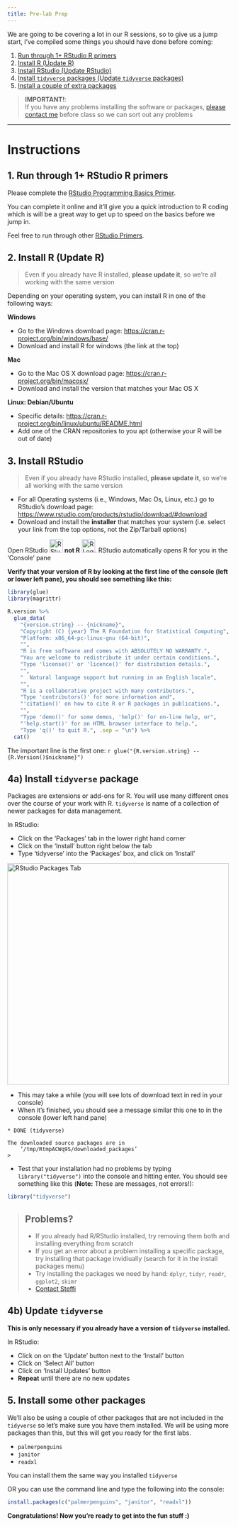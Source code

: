 ```yaml
---
title: Pre-lab Prep
---
```


We are going to be covering a lot in our R sessions, so to give us a jump start, I've compiled some things you should have done before coming:

1. [Run through 1+ RStudio R primers](#primers)
2. [Install R (Update R)](#install)
3. [Install RStudio (Update RStudio)](#rstudio)
4. [Install `tidyverse` packages (Update `tidyverse` packages)](#tidyverse)
5. [Install a couple of extra packages](#packages)

> **IMPORTANT!**:  
> If you have any problems installing the software or packages, [please contact me](contact.html) before class so we can sort out any problems

------------------------

# Instructions

## 1. Run through 1+ RStudio R primers

Please complete the [RStudio Programming Basics Primer](https://rstudio.cloud/learn/primers/1.2). 

You can complete it online and it'll give you a quick introduction to R coding which 
is will be a great way to get up to speed on the basics before we jump in.

Feel free to run through other [RStudio Primers](https://rstudio.cloud/learn/primers).


## 2. Install R (Update R) {#install}

> Even if you already have R installed, **please update it**, so we're all working with the same version


Depending on your operating system, you can install R in one of the following ways:

__Windows__

- Go to the Windows download page: <https://cran.r-project.org/bin/windows/base/>
- Download and install R for windows (the link at the top)

__Mac__  

- Go to the Mac OS X download page: <https://cran.r-project.org/bin/macosx/>
- Download and install the version that matches your Mac OS X

__Linux: Debian/Ubuntu__

- Specific details: <https://cran.r-project.org/bin/linux/ubuntu/README.html>
- Add one of the CRAN repositories to you apt (otherwise your R will be out of date)


## 3. Install RStudio {#rstudio}

> Even if you already have RStudio installed, **please update it**, so we're all working with the same version

- For all Operating systems (i.e., Windows, Mac Os, Linux, etc.) go to RStudio's download page:  <https://www.rstudio.com/products/rstudio/download/#download>
- Download and install the __installer__ that matches your system (i.e. select your link from the top options, not the Zip/Tarball options)

Open RStudio <img src="figures/RStudio-Ball.png" alt="RStudio Logo" style="height: 30px;"/> **not R** <img src="figures/R.png" alt="R Logo" style="height: 30px;"/>. RStudio automatically opens R for you in the 'Console' pane

**Verify that your version of R by looking at the first line of the console (left or lower left pane), you should see something like this:**

```r
library(glue)
library(magrittr)

R.version %>%
  glue_data(
    "{version.string} -- {nickname}",
    "Copyright (C) {year} The R Foundation for Statistical Computing",
    "Platform: x86_64-pc-linux-gnu (64-bit)",
    "",
    "R is free software and comes with ABSOLUTELY NO WARRANTY.",
    "You are welcome to redistribute it under certain conditions.",
    "Type 'license()' or 'licence()' for distribution details.",
    "",
    "  Natural language support but running in an English locale",
    "",
    "R is a collaborative project with many contributors.",
    "Type 'contributors()' for more information and",
    "'citation()' on how to cite R or R packages in publications.",
    "",
    "Type 'demo()' for some demos, 'help()' for on-line help, or",
    "'help.start()' for an HTML browser interface to help.",
    "Type 'q()' to quit R.", .sep = "\n") %>%
  cat()
```

The important line is the first one: `r glue("{R.version.string} -- {R.Version()$nickname}")`

## 4a) Install `tidyverse` package {#tidyverse}

Packages are extensions or add-ons for R. You will use many different ones over the course of your work with R. `tidyverse` is name of a collection of newer packages for data management.

In RStudio:

- Click on the 'Packages' tab in the lower right hand corner
- Click on the 'Install' button right below the tab
- Type 'tidyverse' into the 'Packages' box, and click on 'Install'

<img src="figures/A1_packages_edit.png" alt="RStudio Packages Tab" style="height: 500px;"/>

- This may take a while (you will see lots of download text in red in your console)
- When it's finished, you should see a message similar this one to in the console (lower left hand pane)

```
* DONE (tidyverse)

The downloaded source packages are in
	‘/tmp/RtmpACWq9S/downloaded_packages’
> 
```

- Test that your installation had no problems by typing `library("tidyverse")` into the console and hitting enter. You should see something like this (**Note:** These are messages, not errors!):

```r
library("tidyverse")
```

> ## Problems?
> - If you already had R/RStudio installed, try removing them both and installing everything from scratch
> - If you get an error about a problem installing a specific package, try installing that package invidiually (search for it in the install packages menu)
> - Try installing the packages we need by hand: `dplyr`, `tidyr`, `readr`, `ggplot2`, `skimr`
> - [Contact Steffi](contact.html)


## 4b) Update `tidyverse`

**This is only necessary if you already have a version of `tidyverse` installed.**

In RStudio:    

- Click on on the 'Update' button next to the 'Install' button
- Click on 'Select All' button
- Click on 'Install Updates' button
- **Repeat** until there are no new updates

## 5. Install some other packages {#packages}

We'll also be using a couple of other packages that are not included in the `tidyverse` so let's make sure you have them installed. We will be using more packages than this, but this will get you ready for the first labs.

- `palmerpenguins`
- `janitor`
- `readxl`

You can install them the same way you installed `tidyverse`

OR you can use the command line and type the following into the console:

```r
install.packages(c("palmerpenguins", "janitor", "readxl"))
```


__Congratulations! Now you're ready to get into the fun stuff :)__
